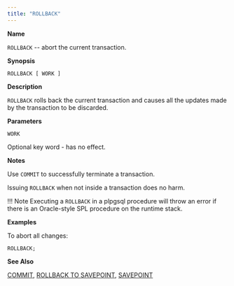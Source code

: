 ```yaml
---
title: "ROLLBACK"
---
```


<div id="rollback" class="registered_link"></div>

**Name**

`ROLLBACK` -- abort the current transaction.

**Synopsis**

```text
ROLLBACK [ WORK ]
```

**Description**

`ROLLBACK` rolls back the current transaction and causes all the updates made by the transaction to be discarded.

**Parameters**

`WORK`

 Optional key word - has no effect.

**Notes**

Use `COMMIT` to successfully terminate a transaction.

Issuing `ROLLBACK` when not inside a transaction does no harm.

!!! Note
    Executing a `ROLLBACK` in a plpgsql procedure will throw an error if there is an Oracle-style SPL procedure on the runtime stack.

**Examples**

To abort all changes:

```text
ROLLBACK;
```

**See Also**

[COMMIT](19_commit/#commit), [ROLLBACK TO SAVEPOINT](69_rollback_to_savepoint/#rollback_to_savepoint), [SAVEPOINT](70_savepoint/#savepoint)
